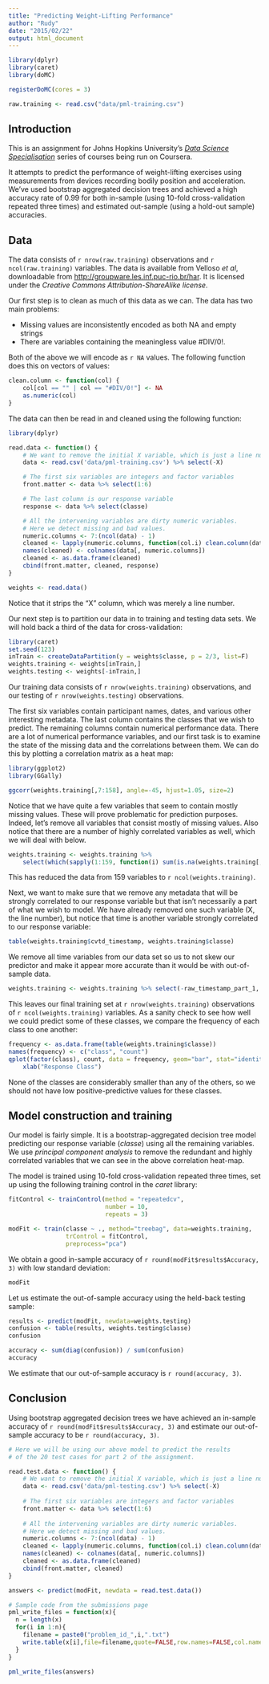 ```yaml
---
title: "Predicting Weight-Lifting Performance"
author: "Rudy"
date: "2015/02/22"
output: html_document
---
```


```r
library(dplyr)
library(caret)
library(doMC)

registerDoMC(cores = 3)
```

```r
raw.training <- read.csv("data/pml-training.csv")

```

## Introduction

This is an assignment for Johns Hopkins University's 
*[Data Science Specialisation](https://www.coursera.org/specialization/jhudatascience/1)*
series of courses being run on Coursera. 

It attempts to predict the performance of weight-lifting exercises using
measurements from devices recording bodily position and acceleration. 
We've used bootstrap aggregated decision trees and achieved a high
accuracy rate of 0.99 for both in-sample (using 10-fold cross-validation
repeated three times) and estimated out-sample (using a hold-out sample)
accuracies. 

## Data

The data consists of `r nrow(raw.training)` observations and `r ncol(raw.training)`
variables. The data is available from Velloso *et al*, downloadable 
from [http://groupware.les.inf.puc-rio.br/har](http://groupware.les.inf.puc-rio.br/har).
It is licensed under the *Creative Commons Attribution-ShareAlike license*. 

Our first step is to clean as much of this data as we can. The data has
two main problems:

- Missing values are inconsistently encoded as both NA and empty strings
- There are variables containing the meaningless value #DIV/0!. 

Both of the above we will encode as `r NA` values. The following function 
does this on vectors of values:

```r
clean.column <- function(col) {
    col[col == "" | col == "#DIV/0!"] <- NA
    as.numeric(col)
}
```

The data can then be read in and cleaned using the following function:


```r
library(dplyr)

read.data <- function() {
    # We want to remove the initial X variable, which is just a line number.
    data <- read.csv('data/pml-training.csv') %>% select(-X)

    # The first six variables are integers and factor variables
    front.matter <- data %>% select(1:6)

    # The last column is our response variable
    response <- data %>% select(classe)

    # All the intervening variables are dirty numeric variables.
    # Here we detect missing and bad values.
    numeric.columns <- 7:(ncol(data) - 1)
    cleaned <- lapply(numeric.columns, function(col.i) clean.column(data[, col.i]))
    names(cleaned) <- colnames(data[, numeric.columns])
    cleaned <- as.data.frame(cleaned)
    cbind(front.matter, cleaned, response)
}

weights <- read.data()
```

Notice that it strips the "X" column, which was merely a line number.

Our next step is to partition our data in to training and testing data sets.
We will hold back a third of the data for cross-validation:

```r
library(caret)
set.seed(123)
inTrain <- createDataPartition(y = weights$classe, p = 2/3, list=F)
weights.training <- weights[inTrain,]
weights.testing <- weights[-inTrain,]
```
Our training data consists of `r nrow(weights.training)` observations, and our
testing of `r nrow(weights.testing)` observations.

The first six variables contain participant names, dates, and various 
other interesting metadata. The last column contains the classes that we wish 
to predict. The remaining columns contain numerical performance data. There
are a lot of numerical performance variables, and our first task is to examine the state
of the missing data and the correlations between them. We can do this by plotting
a correlation matrix as a heat map:

```r
library(ggplot2)
library(GGally)

ggcorr(weights.training[,7:158], angle=-45, hjust=1.05, size=2)

```

Notice that we have quite a few variables that seem to contain mostly missing
values. These will prove problematic for prediction purposes. Indeed, let's remove
all variables that consist mostly of missing values. Also notice that there are 
a number of highly correlated variables as well, which we will deal with below.

```r

weights.training <- weights.training %>% 
    select(which(sapply(1:159, function(i) sum(is.na(weights.training[,i]))) <= nrow(weights.training) / 2))

```

This has reduced the data from 159 variables to `r ncol(weights.training)`. 

Next, we want to make sure that we remove any metadata that will be strongly correlated
to our response variable but that isn't necessarily a part of what we wish to model.
We have already removed one such variable (X, the line number), but notice 
that time is another variable strongly correlated to our response variable:


```r
table(weights.training$cvtd_timestamp, weights.training$classe)
```

We remove all time variables from our data set so us to not skew our predictor
and make it appear more accurate than it would be with out-of-sample data. 

```r
weights.training <- weights.training %>% select(-raw_timestamp_part_1, -raw_timestamp_part_2, -cvtd_timestamp)
```

This leaves our final training set at `r nrow(weights.training)` observations
of `r ncol(weights.training)` variables. As a sanity check to see how well 
we could predict some of these classes, we compare the frequency of each class
to one another:

```r
frequency <- as.data.frame(table(weights.training$classe))
names(frequency) <- c("class", "count")
qplot(factor(class), count, data = frequency, geom="bar", stat="identity") + theme_light() +
    xlab("Response Class")
```

None of the classes are considerably smaller than any of the others, so we 
should not have low positive-predictive values for these classes.


## Model construction and training

Our model is fairly simple. It is a bootstrap-aggregated decision tree model 
predicting our response variable (*classe*) using all the remaining variables. 
We use *principal component analysis*
to remove the redundant and highly correlated variables that we can see in the above
correlation heat-map. 

The model is trained using 10-fold cross-validation repeated three times, 
set up using the following training control in the *caret* library:

```r
fitControl <- trainControl(method = "repeatedcv",
                           number = 10,
                           repeats = 3)
```


```r

modFit <- train(classe ~ ., method="treebag", data=weights.training,
                trControl = fitControl,
                preprocess="pca")

```

We obtain a good in-sample accuracy of `r round(modFit$results$Accuracy, 3)` 
with low standard deviation:

```r
modFit
```

Let us estimate the out-of-sample accuracy using the held-back testing sample:

```r
results <- predict(modFit, newdata=weights.testing)
confusion <- table(results, weights.testing$classe)
confusion
```

```r
accuracy <- sum(diag(confusion)) / sum(confusion)
accuracy
```

We estimate that our out-of-sample accuracy is `r round(accuracy, 3)`. 

## Conclusion
Using bootstrap aggregated decision trees we have achieved an 
in-sample accuracy of `r round(modFit$results$Accuracy, 3)`
and estimate our out-of-sample accuracy to be `r round(accuracy, 3)`.

```r
# Here we will be using our above model to predict the results
# of the 20 test cases for part 2 of the assignment.

read.test.data <- function() {
    # We want to remove the initial X variable, which is just a line number.
    data <- read.csv('data/pml-testing.csv') %>% select(-X)
    
    # The first six variables are integers and factor variables
    front.matter <- data %>% select(1:6)
    
    # All the intervening variables are dirty numeric variables.
    # Here we detect missing and bad values.
    numeric.columns <- 7:(ncol(data) - 1)
    cleaned <- lapply(numeric.columns, function(col.i) clean.column(data[, col.i]))
    names(cleaned) <- colnames(data[, numeric.columns])
    cleaned <- as.data.frame(cleaned)
    cbind(front.matter, cleaned)
}

answers <- predict(modFit, newdata = read.test.data())

# Sample code from the submissions page
pml_write_files = function(x){
  n = length(x)
  for(i in 1:n){
    filename = paste0("problem_id_",i,".txt")
    write.table(x[i],file=filename,quote=FALSE,row.names=FALSE,col.names=FALSE)
  }
}

pml_write_files(answers)

```